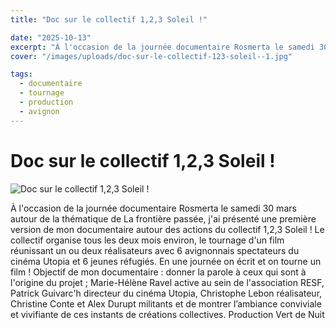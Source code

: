 ```yaml
---
title: "Doc sur le collectif 1,2,3 Soleil !"

date: "2025-10-13"
excerpt: "À l'occasion de la journée documentaire Rosmerta le samedi 30 mars autour de la thématique de La frontière passée, j'ai présenté une première version ..."
cover: "/images/uploads/doc-sur-le-collectif-123-soleil--1.jpg"

tags:
  - documentaire
  - tournage
  - production
  - avignon
---
```


# Doc sur le collectif 1,2,3 Soleil !



![Doc sur le collectif 1,2,3 Soleil !](/images/uploads/doc-sur-le-collectif-123-soleil--1.jpg)

À l'occasion de la journée documentaire Rosmerta le samedi 30 mars autour de la thématique de La frontière passée, j'ai présenté une première version de mon documentaire autour des actions du collectif 1,2,3 Soleil ! Le collectif organise tous les deux mois environ, le tournage d'un film réunissant un ou deux réalisateurs avec 6 avignonnais spectateurs du cinéma Utopia et 6 jeunes réfugiés. En une journée on écrit et on tourne un film ! Objectif de mon documentaire : donner la parole à ceux qui sont à l'origine du projet ; Marie-Hélène Ravel active au sein de l'association RESF, Patrick Guivarc'h directeur du cinéma Utopia, Christophe Lebon réalisateur, Christine Conte et Alex Durupt militants et de montrer l’ambiance conviviale et vivifiante de ces instants de créations collectives. Production Vert de Nuit

